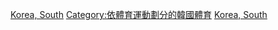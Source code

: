 [[Category:各國卡巴迪|Korea, South]]
[[Category:依體育運動劃分的韓國體育|Category:依體育運動劃分的韓國體育]]
[[Category:亞洲卡巴迪|Korea, South]]